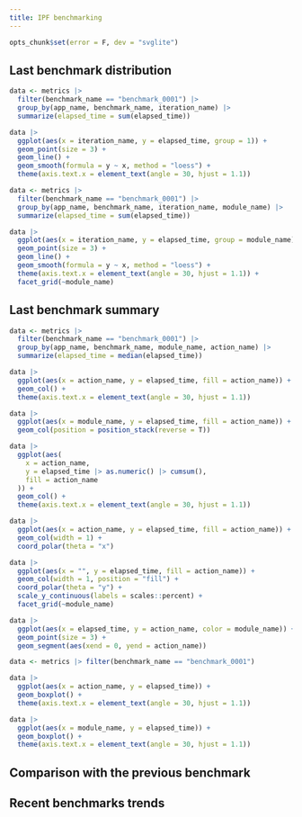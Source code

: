 ```yaml
---
title: IPF benchmarking
---
```


```r
opts_chunk$set(error = F, dev = "svglite")
```
## Last benchmark distribution

```r
data <- metrics |>
  filter(benchmark_name == "benchmark_0001") |>
  group_by(app_name, benchmark_name, iteration_name) |>
  summarize(elapsed_time = sum(elapsed_time))

data |>
  ggplot(aes(x = iteration_name, y = elapsed_time, group = 1)) +
  geom_point(size = 3) +
  geom_line() +
  geom_smooth(formula = y ~ x, method = "loess") +
  theme(axis.text.x = element_text(angle = 30, hjust = 1.1))

data <- metrics |>
  filter(benchmark_name == "benchmark_0001") |>
  group_by(app_name, benchmark_name, iteration_name, module_name) |>
  summarize(elapsed_time = sum(elapsed_time))

data |>
  ggplot(aes(x = iteration_name, y = elapsed_time, group = module_name)) +
  geom_point(size = 3) +
  geom_line() +
  geom_smooth(formula = y ~ x, method = "loess") +
  theme(axis.text.x = element_text(angle = 30, hjust = 1.1)) +
  facet_grid(~module_name)
```

## Last benchmark summary

```r
data <- metrics |>
  filter(benchmark_name == "benchmark_0001") |>
  group_by(app_name, benchmark_name, module_name, action_name) |>
  summarize(elapsed_time = median(elapsed_time))

data |>
  ggplot(aes(x = action_name, y = elapsed_time, fill = action_name)) +
  geom_col() +
  theme(axis.text.x = element_text(angle = 30, hjust = 1.1))

data |>
  ggplot(aes(x = module_name, y = elapsed_time, fill = action_name)) +
  geom_col(position = position_stack(reverse = T))

data |>
  ggplot(aes(
    x = action_name,
    y = elapsed_time |> as.numeric() |> cumsum(),
    fill = action_name
  )) +
  geom_col() +
  theme(axis.text.x = element_text(angle = 30, hjust = 1.1))

data |>
  ggplot(aes(x = action_name, y = elapsed_time, fill = action_name)) +
  geom_col(width = 1) +
  coord_polar(theta = "x")

data |>
  ggplot(aes(x = "", y = elapsed_time, fill = action_name)) +
  geom_col(width = 1, position = "fill") +
  coord_polar(theta = "y") +
  scale_y_continuous(labels = scales::percent) +
  facet_grid(~module_name)

data |>
  ggplot(aes(x = elapsed_time, y = action_name, color = module_name)) +
  geom_point(size = 3) +
  geom_segment(aes(xend = 0, yend = action_name))

data <- metrics |> filter(benchmark_name == "benchmark_0001")

data |>
  ggplot(aes(x = action_name, y = elapsed_time)) +
  geom_boxplot() +
  theme(axis.text.x = element_text(angle = 30, hjust = 1.1))

data |>
  ggplot(aes(x = module_name, y = elapsed_time)) +
  geom_boxplot() +
  theme(axis.text.x = element_text(angle = 30, hjust = 1.1))
```

## Comparison with the previous benchmark

## Recent benchmarks trends
